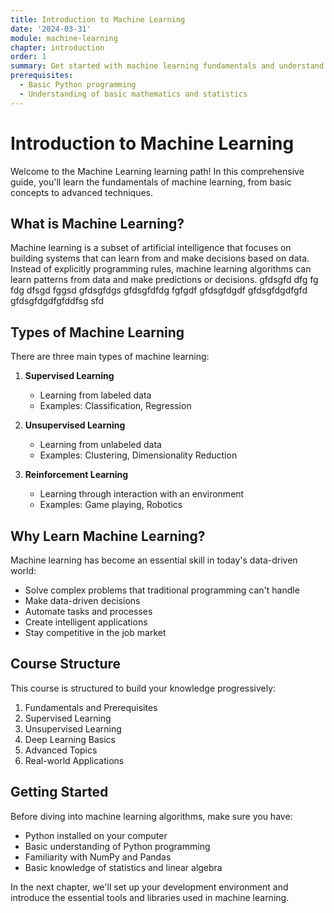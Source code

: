 ```yaml
---
title: Introduction to Machine Learning
date: '2024-03-31'
module: machine-learning
chapter: introduction
order: 1
summary: Get started with machine learning fundamentals and understand the core concepts.
prerequisites:
  - Basic Python programming
  - Understanding of basic mathematics and statistics
---
```


# Introduction to Machine Learning

Welcome to the Machine Learning learning path! In this comprehensive guide, you'll learn the fundamentals of machine learning, from basic concepts to advanced techniques.

## What is Machine Learning?

Machine learning is a subset of artificial intelligence that focuses on building systems that can learn from and make decisions based on data. Instead of explicitly programming rules, machine learning algorithms can learn patterns from data and make predictions or decisions.
gfdsgfd
dfg
fg
fdg
dfsgd
fggsd
gfdsgfdgs
gfdsgfdfdg
fgfgdf
gfdsgfdgdf
gfdsgfdgdfgfd
gfdsgfdgdfgfddfsg
sfd

## Types of Machine Learning

There are three main types of machine learning:

1. **Supervised Learning**
   - Learning from labeled data
   - Examples: Classification, Regression

2. **Unsupervised Learning**
   - Learning from unlabeled data
   - Examples: Clustering, Dimensionality Reduction

3. **Reinforcement Learning**
   - Learning through interaction with an environment
   - Examples: Game playing, Robotics

## Why Learn Machine Learning?

Machine learning has become an essential skill in today's data-driven world:

- Solve complex problems that traditional programming can't handle
- Make data-driven decisions
- Automate tasks and processes
- Create intelligent applications
- Stay competitive in the job market

## Course Structure

This course is structured to build your knowledge progressively:

1. Fundamentals and Prerequisites
2. Supervised Learning
3. Unsupervised Learning
4. Deep Learning Basics
5. Advanced Topics
6. Real-world Applications

## Getting Started

Before diving into machine learning algorithms, make sure you have:

- Python installed on your computer
- Basic understanding of Python programming
- Familiarity with NumPy and Pandas
- Basic knowledge of statistics and linear algebra

In the next chapter, we'll set up your development environment and introduce the essential tools and libraries used in machine learning. 